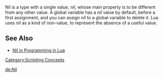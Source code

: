Nil is a type with a single value, ''nil'', whose main property is to be different from any other value. A global variable has a ''nil'' value by default, before a first assignment, and you can assign ''nil'' to a global variable to delete it. Lua uses ''nil'' as a kind of non-value, to represent the absence of a useful value.

==See Also==
*[http://www.lua.org/pil/2.1.html Nil in Programming in Lua]
[[/Category:Scripting Concepts.md|Category:Scripting Concepts]]

[[/de:Nil.md|de:Nil]]